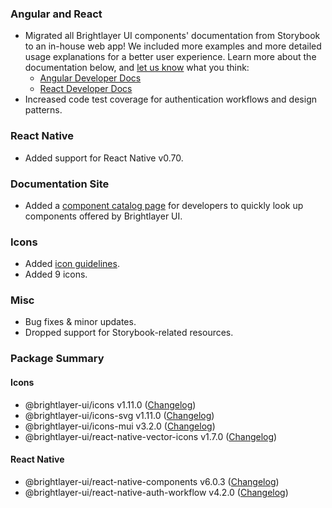 ### Angular and React

-   Migrated all Brightlayer UI components' documentation from Storybook to an in-house web app! We included more examples and more detailed usage explanations for a better user experience. Learn more about the documentation below, and [let us know](/community/contactus) what you think:
    -   [Angular Developer Docs](https://brightlayer-ui-components.github.io/angular)
    -   [React Developer Docs](https://brightlayer-ui-components.github.io/react)
-   Increased code test coverage for authentication workflows and design patterns.

### React Native

-   Added support for React Native v0.70.

### Documentation Site

-   Added a [component catalog page](/development/components) for developers to quickly look up components offered by Brightlayer UI.

### Icons

-   Added [icon guidelines](/style/icon-guidelines).
-   Added 9 icons.

### Misc

-   Bug fixes & minor updates.
-   Dropped support for Storybook-related resources.

### Package Summary

#### Icons

-   @brightlayer-ui/icons v1.11.0 ([Changelog](https://github.com/brightlayer-ui/icons/blob/master/CHANGELOG.md))
-   @brightlayer-ui/icons-svg v1.11.0 ([Changelog](https://github.com/brightlayer-ui/icons/blob/master/CHANGELOG.md))
-   @brightlayer-ui/icons-mui v3.2.0 ([Changelog](https://github.com/brightlayer-ui/icons/blob/master/mui/CHANGELOG.md))
-   @brightlayer-ui/react-native-vector-icons v1.7.0 ([Changelog](https://github.com/brightlayer-ui/icons/blob/master/rn-vector/CHANGELOG.md))

#### React Native

-   @brightlayer-ui/react-native-components v6.0.3 ([Changelog](https://github.com/brightlayer-ui/react-native-component-library/blob/master/CHANGELOG.md))
-   @brightlayer-ui/react-native-auth-workflow v4.2.0 ([Changelog](https://github.com/brightlayer-ui/react-native-workflows/blob/master/login-workflow/CHANGELOG.md))

